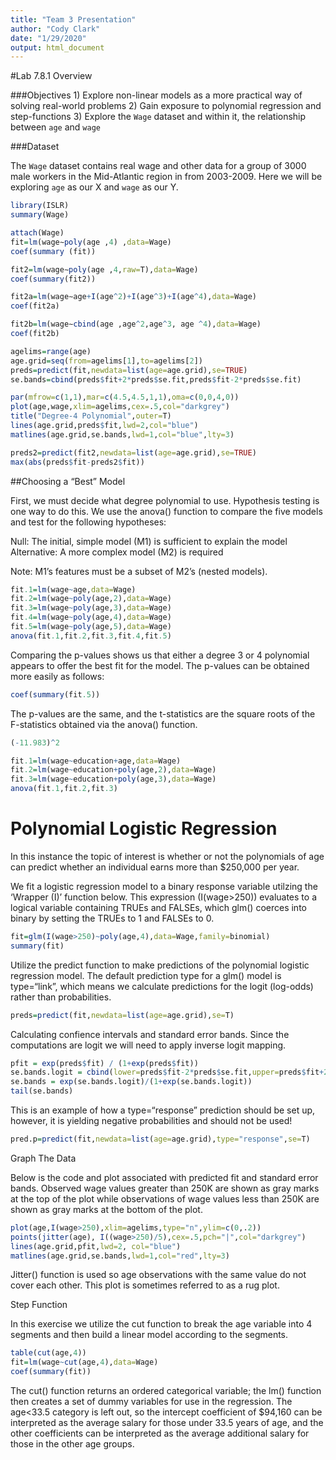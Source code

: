 ```yaml
---
title: "Team 3 Presentation"
author: "Cody Clark"
date: "1/29/2020"
output: html_document
---
```

#Lab 7.8.1 Overview

###Objectives
1) Explore non-linear models as a more practical way of solving real-world problems
2) Gain exposure to polynomial regression and step-functions
3) Explore the `Wage` dataset and within it, the relationship between `age` and `wage`

###Dataset

The `Wage` dataset contains real wage and other data for a group of 3000 male workers in the Mid-Atlantic region in from 2003-2009. Here we will be exploring `age` as our X and `wage` as our Y.

```R
library(ISLR)
summary(Wage)
```



```R
attach(Wage)
fit=lm(wage∼poly(age ,4) ,data=Wage)
coef(summary (fit))
```



```R
fit2=lm(wage∼poly(age ,4,raw=T),data=Wage)
coef(summary(fit2))
```



```R
fit2a=lm(wage∼age+I(age^2)+I(age^3)+I(age^4),data=Wage)
coef(fit2a)
```

```R
fit2b=lm(wage∼cbind(age ,age^2,age^3, age ^4),data=Wage)
coef(fit2b)
```

```R
agelims=range(age)
age.grid=seq(from=agelims[1],to=agelims[2])
preds=predict(fit,newdata=list(age=age.grid),se=TRUE)
se.bands=cbind(preds$fit+2*preds$se.fit,preds$fit-2*preds$se.fit)
```

``` R
par(mfrow=c(1,1),mar=c(4.5,4.5,1,1),oma=c(0,0,4,0))
plot(age,wage,xlim=agelims,cex=.5,col="darkgrey")
title("Degree-4 Polynomial",outer=T)
lines(age.grid,preds$fit,lwd=2,col="blue")
matlines(age.grid,se.bands,lwd=1,col="blue",lty=3)
```

```R
preds2=predict(fit2,newdata=list(age=age.grid),se=TRUE)
max(abs(preds$fit-preds2$fit))
```

##Choosing a "Best" Model

First, we must decide what degree polynomial to use. Hypothesis testing is one way to do this. We use the anova() function to compare the five models and test for the following hypotheses:

Null: The initial, simple model (M1) is sufficient to explain the model Alternative: A more complex model (M2) is required

Note: M1’s features must be a subset of M2’s (nested models).

```R
fit.1=lm(wage~age,data=Wage)
fit.2=lm(wage~poly(age,2),data=Wage)
fit.3=lm(wage~poly(age,3),data=Wage)
fit.4=lm(wage~poly(age,4),data=Wage)
fit.5=lm(wage~poly(age,5),data=Wage)
anova(fit.1,fit.2,fit.3,fit.4,fit.5)
```

Comparing the p-values shows us that either a degree 3 or 4 polynomial appears to offer the best fit for the model.
The p-values can be obtained more easily as follows:

```R
coef(summary(fit.5))
```

The p-values are the same, and the t-statistics are the square roots of the F-statistics obtained via the anova() function.

```R
(-11.983)^2
```

```R
fit.1=lm(wage~education+age,data=Wage)
fit.2=lm(wage~education+poly(age,2),data=Wage)
fit.3=lm(wage~education+poly(age,3),data=Wage)
anova(fit.1,fit.2,fit.3)
```

# Polynomial Logistic Regression

In this instance the topic of interest is whether or not the polynomials of age can predict whether an individual earns more than $250,000 per year.

We fit a logistic regression model to a binary response variable utilzing the 'Wrapper (I)' function below. This expression (I(wage>250)) evaluates to a logical variable containing TRUEs and FALSEs, which glm() coerces into binary by setting the TRUEs to 1 and FALSEs to 0. 

```R
fit=glm(I(wage>250)~poly(age,4),data=Wage,family=binomial)
summary(fit)
```

Utilize the predict function to make predictions of the polynomial logistic regression model. The default prediction type for a glm() model is type="link", which means we calculate predictions for the logit (log-odds) rather than probabilities.

```R
preds=predict(fit,newdata=list(age=age.grid),se=T)
```

Calculating confience intervals and standard error bands. Since the computations are logit we will need to apply inverse logit mapping.

```R
pfit = exp(preds$fit) / (1+exp(preds$fit))
se.bands.logit = cbind(lower=preds$fit-2*preds$se.fit,upper=preds$fit+2*preds$se.fit)
se.bands = exp(se.bands.logit)/(1+exp(se.bands.logit))
tail(se.bands)
```

This is an example of how a type="response" prediction should be set up, however, it is yielding negative probabilities and should not be used!

```R
pred.p=predict(fit,newdata=list(age=age.grid),type="response",se=T)
```

Graph The Data

Below is the code and plot associated with predicted fit and standard error bands. Observed wage values greater than 250K are shown as gray marks at the top of the plot while observations of wage values less than 250K are shown as gray marks at the bottom of the plot.

```R
plot(age,I(wage>250),xlim=agelims,type="n",ylim=c(0,.2))
points(jitter(age), I((wage>250)/5),cex=.5,pch="|",col="darkgrey")
lines(age.grid,pfit,lwd=2, col="blue")
matlines(age.grid,se.bands,lwd=1,col="red",lty=3)
```

Jitter() function is used so age observations with the same value do not cover each other.
This plot is sometimes referred to as a rug plot.

Step Function

In this exercise we utilize the cut function to break the age variable into 4 segments and then build a linear model according to the segments.

```R
table(cut(age,4))
fit=lm(wage~cut(age,4),data=Wage)
coef(summary(fit))
```

The cut() function returns an ordered categorical variable; the lm() function then creates a set of dummy variables for use in the regression. The age<33.5 category is left out, so the intercept coefficient of $94,160 can be interpreted as the average salary for those under 33.5 years of age, and the other coefficients can be interpreted as the average additional salary for those in the other age groups.
